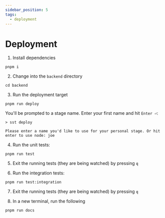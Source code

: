 ```yaml
---
sidebar_position: 5
tags:
  - deployment
---
```


# Deployment

1. Install dependencies

  ```shell
  pnpm i
  ```

2. Change into the `backend` directory

  ```shell
  cd backend
  ```

3. Run the deployment target

  ```shell
  pnpm run deploy
  ```

  You'll be prompted to a stage name. Enter your first name and hit `Enter ⏎`:

  ```shell
  > sst deploy
 
  Please enter a name you'd like to use for your personal stage. Or hit enter to use node: joe 
  ```

4. Run the unit tests:

  ```shell
  pnpm run test
  ```

5. Exit the running tests (they are being watched) by pressing `q`

6. Run the integration tests:

  ```shell
  pnpm run test:integration
  ```

7. Exit the running tests (they are being watched) by pressing `q`

8. In a new terminal, run the following

  ```shell
  pnpm run docs
  ```
